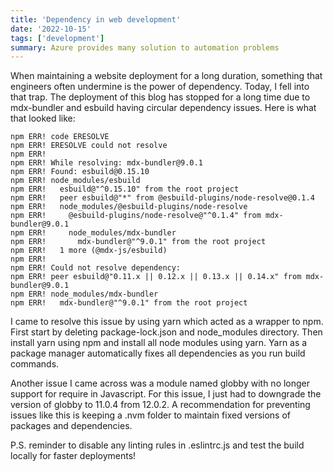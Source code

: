 ```yaml
---
title: 'Dependency in web development'
date: '2022-10-15'
tags: ['development']
summary: Azure provides many solution to automation problems
---
```


When maintaining a website deployment for a long duration, something that engineers often undermine is the power of dependency. Today, I fell into that trap.
The deployment of this blog has stopped for a long time due to mdx-bundler and esbuild having circular dependency issues. Here is what that looked like:
```
npm ERR! code ERESOLVE
npm ERR! ERESOLVE could not resolve
npm ERR! 
npm ERR! While resolving: mdx-bundler@9.0.1
npm ERR! Found: esbuild@0.15.10
npm ERR! node_modules/esbuild
npm ERR!   esbuild@"^0.15.10" from the root project
npm ERR!   peer esbuild@"*" from @esbuild-plugins/node-resolve@0.1.4
npm ERR!   node_modules/@esbuild-plugins/node-resolve
npm ERR!     @esbuild-plugins/node-resolve@"^0.1.4" from mdx-bundler@9.0.1
npm ERR!     node_modules/mdx-bundler
npm ERR!       mdx-bundler@"^9.0.1" from the root project
npm ERR!   1 more (@mdx-js/esbuild)
npm ERR! 
npm ERR! Could not resolve dependency:
npm ERR! peer esbuild@"0.11.x || 0.12.x || 0.13.x || 0.14.x" from mdx-bundler@9.0.1
npm ERR! node_modules/mdx-bundler
npm ERR!   mdx-bundler@"^9.0.1" from the root project
```
I came to resolve this issue by using yarn which acted as a wrapper to npm. First start by deleting package-lock.json and node_modules directory. Then install yarn using npm and install all node modules using yarn. 
Yarn as a package manager automatically fixes all dependencies as you run build commands.  

Another issue I came across was a module named globby with no longer support for require in Javascript. For this issue, I just had to downgrade the version of globby to 11.0.4 from 12.0.2. 
A recommendation for preventing issues like this is keeping a .nvm folder to maintain fixed versions of packages and dependencies.

P.S. reminder to disable any linting rules in .eslintrc.js and test the build locally for faster deployments!
